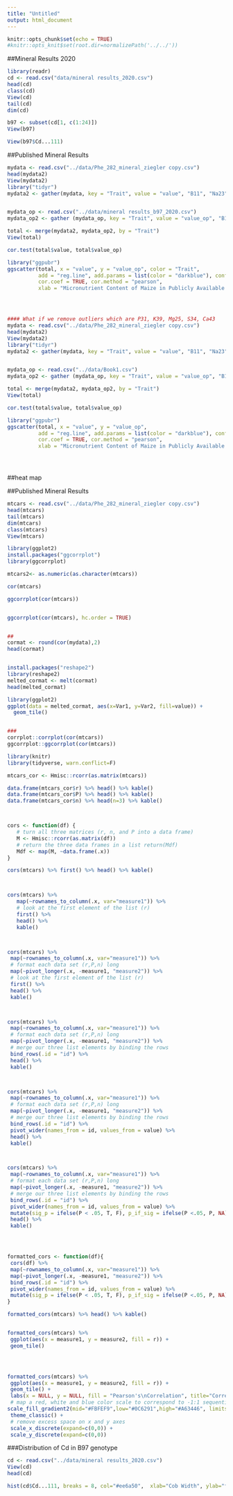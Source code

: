 ```yaml
---
title: "Untitled"
output: html_document
---
```


```r
knitr::opts_chunk$set(echo = TRUE)
#knitr::opts_knit$set(root.dir=normalizePath('../../')) 
```


##Mineral Results 2020
```r
library(readr)
cd <- read.csv("data/mineral results_2020.csv")
head(cd)
class(cd)
View(cd)
tail(cd)
dim(cd)

b97 <- subset(cd[1, c(1:24)])
View(b97)

View(b97$Cd...111)

```



##Published Mineral Results
```r
mydata <- read.csv("../data/Phe_282_mineral_ziegler copy.csv")
head(mydata2)
View(mydata2)
library("tidyr")
mydata2 <- gather(mydata, key = "Trait", value = "value", "B11", "Na23", "Mg25", "P31", "S34", "K39", "Ca43", "Mn55", "Fe57", "Co59", "Ni60", "Cu65", "Zn66", "As75", "Se82", "Rb85", "Sr88", "Mo98", "Cd111")


mydata_op <- read.csv("../data/mineral results_b97_2020.csv")
mydata_op2 <- gather (mydata_op, key = "Trait", value = "value_op", "B11", "Na23", "Mg25", "P31", "S34", "K39", "Ca43", "Mn55", "Fe57", "Co59", "Ni60", "Cu65", "Zn66", "As75", "Se82", "Rb85", "Sr88", "Mo98", "Cd111")

total <- merge(mydata2, mydata_op2, by = "Trait")
View(total)

cor.test(total$value, total$value_op)

library("ggpubr")
ggscatter(total, x = "value", y = "value_op", color = "Trait",
          add = "reg.line", add.params = list(color = "darkblue"), conf.int = TRUE, 
          cor.coef = TRUE, cor.method = "pearson",
          xlab = "Micronutrient Content of Maize in Publicly Available Data", ylab = "Micronutrient Content of Maize from Test Run")




#### What if we remove outliers which are P31, K39, Mg25, S34, Ca43 
mydata <- read.csv("../data/Phe_282_mineral_ziegler copy.csv")
head(mydata2)
View(mydata2)
library("tidyr")
mydata2 <- gather(mydata, key = "Trait", value = "value", "B11", "Na23", "Mn55", "Fe57", "Co59", "Ni60", "Cu65", "Zn66", "As75", "Se82", "Rb85", "Sr88", "Mo98", "Cd111")


mydata_op <- read.csv("../data/Book1.csv")
mydata_op2 <- gather (mydata_op, key = "Trait", value = "value_op", "B11", "Na23", "Mn55", "Fe57", "Co59", "Ni60", "Cu65", "Zn66", "As75", "Se82", "Rb85", "Sr88", "Mo98", "Cd111")

total <- merge(mydata2, mydata_op2, by = "Trait")
View(total)

cor.test(total$value, total$value_op)

library("ggpubr")
ggscatter(total, x = "value", y = "value_op",
          add = "reg.line", add.params = list(color = "darkblue"), conf.int = TRUE, repel = TRUE, color = "Trait", label = "Trait",
          cor.coef = TRUE, cor.method = "pearson",
          xlab = "Micronutrient Content of Maize in Publicly Available Data", ylab = "Micronutrient Content of Maize from Test Run")





```







##heat map


##Published Mineral Results
```r
mtcars <- read.csv("../data/Phe_282_mineral_ziegler copy.csv")
head(mtcars)
tail(mtcars)
dim(mtcars)
class(mtcars)
View(mtcars)


```




```r
library(ggplot2)
install.packages("ggcorrplot")
library(ggcorrplot)

mtcars2<- as.numeric(as.character(mtcars))

cor(mtcars)

ggcorrplot(cor(mtcars))


ggcorrplot(cor(mtcars), hc.order = TRUE)


##
cormat <- round(cor(mydata),2)
head(cormat)


install.packages("reshape2")
library(reshape2)
melted_cormat <- melt(cormat)
head(melted_cormat)

library(ggplot2)
ggplot(data = melted_cormat, aes(x=Var1, y=Var2, fill=value)) + 
  geom_tile()


###
corrplot::corrplot(cor(mtcars))
ggcorrplot::ggcorrplot(cor(mtcars))

library(knitr)
library(tidyverse, warn.conflict=F)

mtcars_cor <- Hmisc::rcorr(as.matrix(mtcars))

data.frame(mtcars_cor$r) %>% head() %>% kable()
data.frame(mtcars_cor$P) %>% head() %>% kable()
data.frame(mtcars_cor$n) %>% head(n=3) %>% kable()



cors <- function(df) { 
   # turn all three matrices (r, n, and P into a data frame)
   M <- Hmisc::rcorr(as.matrix(df))
   # return the three data frames in a list return(Mdf)
   Mdf <- map(M, ~data.frame(.x))
}

cors(mtcars) %>% first() %>% head() %>% kable()



cors(mtcars) %>% 
   map(~rownames_to_column(.x, var="measure1")) %>%
   # look at the first element of the list (r)
   first() %>%
   head() %>%
   kable()



cors(mtcars) %>%
 map(~rownames_to_column(.x, var="measure1")) %>%
 # format each data set (r,P,n) long
 map(~pivot_longer(.x, -measure1, "measure2")) %>%
 # look at the first element of the list (r)
 first() %>%
 head() %>%
 kable()



cors(mtcars) %>%
 map(~rownames_to_column(.x, var="measure1")) %>%
 # format each data set (r,P,n) long 
 map(~pivot_longer(.x, -measure1, "measure2")) %>%
 # merge our three list elements by binding the rows
 bind_rows(.id = "id") %>%
 head() %>%
 kable()



cors(mtcars) %>%
 map(~rownames_to_column(.x, var="measure1")) %>%
 # format each data set (r,P,n) long 
 map(~pivot_longer(.x, -measure1, "measure2")) %>%
 # merge our three list elements by binding the rows
 bind_rows(.id = "id") %>%
 pivot_wider(names_from = id, values_from = value) %>%
 head() %>%
 kable()



cors(mtcars) %>%
 map(~rownames_to_column(.x, var="measure1")) %>%
 # format each data set (r,P,n) long 
 map(~pivot_longer(.x, -measure1, "measure2")) %>%
 # merge our three list elements by binding the rows
 bind_rows(.id = "id") %>%
 pivot_wider(names_from = id, values_from = value) %>%
 mutate(sig_p = ifelse(P < .05, T, F), p_if_sig = ifelse(P <.05, P, NA), r_if_sig = ifelse(r <.05, r, NA)) %>% 
 head() %>%
 kable()




formatted_cors <- function(df){
 cors(df) %>%
 map(~rownames_to_column(.x, var="measure1")) %>%
 map(~pivot_longer(.x, -measure1, "measure2")) %>% 
 bind_rows(.id = "id") %>%
 pivot_wider(names_from = id, values_from = value) %>%
 mutate(sig_p = ifelse(P < .05, T, F), p_if_sig = ifelse(P <.05, P, NA), r_if_sig = ifelse(P <.05, r, NA)) 
}

formatted_cors(mtcars) %>% head() %>% kable()


formatted_cors(mtcars) %>%
 ggplot(aes(x = measure1, y = measure2, fill = r)) +
 geom_tile()




formatted_cors(mtcars) %>%
 ggplot(aes(x = measure1, y = measure2, fill = r)) +
 geom_tile() +
 labs(x = NULL, y = NULL, fill = "Pearson's\nCorrelation", title="Correlations in Mineral Nutrient Content of Maize") +
 # map a red, white and blue color scale to correspond to -1:1 sequential gradient 
scale_fill_gradient2(mid="#FBFEF9",low="#0C6291",high="#A63446", limits=c(-1,1)) +
 theme_classic() +
 # remove excess space on x and y axes
 scale_x_discrete(expand=c(0,0)) +
 scale_y_discrete(expand=c(0,0))
```


###Distribution of Cd in B97 genotype
```r
cd <- read.csv("../data/mineral results_2020.csv")
View(cd)
head(cd)

hist(cd$Cd...111, breaks = 8, col="#ee6a50",  xlab="Cob Width", ylab="freq", main="histogram")
```
